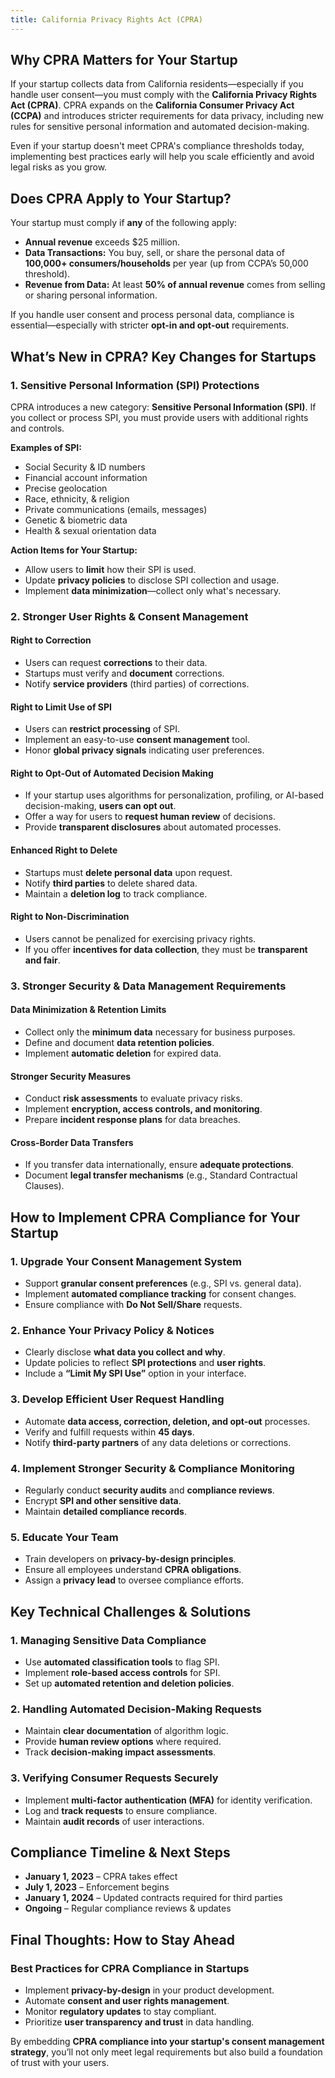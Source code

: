 ```yaml
---
title: California Privacy Rights Act (CPRA)
---
```


## Why CPRA Matters for Your Startup

If your startup collects data from California residents—especially if you handle user consent—you must comply with the **California Privacy Rights Act (CPRA)**. CPRA expands on the **California Consumer Privacy Act (CCPA)** and introduces stricter requirements for data privacy, including new rules for sensitive personal information and automated decision-making.

Even if your startup doesn't meet CPRA's compliance thresholds today, implementing best practices early will help you scale efficiently and avoid legal risks as you grow.

## Does CPRA Apply to Your Startup?

Your startup must comply if **any** of the following apply:

- **Annual revenue** exceeds $25 million.
- **Data Transactions:** You buy, sell, or share the personal data of **100,000+ consumers/households** per year (up from CCPA’s 50,000 threshold).
- **Revenue from Data:** At least **50% of annual revenue** comes from selling or sharing personal information.

If you handle user consent and process personal data, compliance is essential—especially with stricter **opt-in and opt-out** requirements.

## What’s New in CPRA? Key Changes for Startups

### 1. **Sensitive Personal Information (SPI) Protections**
CPRA introduces a new category: **Sensitive Personal Information (SPI)**. If you collect or process SPI, you must provide users with additional rights and controls.

**Examples of SPI:**
- Social Security & ID numbers
- Financial account information
- Precise geolocation
- Race, ethnicity, & religion
- Private communications (emails, messages)
- Genetic & biometric data
- Health & sexual orientation data

**Action Items for Your Startup:**
- Allow users to **limit** how their SPI is used.
- Update **privacy policies** to disclose SPI collection and usage.
- Implement **data minimization**—collect only what's necessary.

### 2. **Stronger User Rights & Consent Management**

#### **Right to Correction**
- Users can request **corrections** to their data.
- Startups must verify and **document** corrections.
- Notify **service providers** (third parties) of corrections.

#### **Right to Limit Use of SPI**
- Users can **restrict processing** of SPI.
- Implement an easy-to-use **consent management** tool.
- Honor **global privacy signals** indicating user preferences.

#### **Right to Opt-Out of Automated Decision Making**
- If your startup uses algorithms for personalization, profiling, or AI-based decision-making, **users can opt out**.
- Offer a way for users to **request human review** of decisions.
- Provide **transparent disclosures** about automated processes.

#### **Enhanced Right to Delete**
- Startups must **delete personal data** upon request.
- Notify **third parties** to delete shared data.
- Maintain a **deletion log** to track compliance.

#### **Right to Non-Discrimination**
- Users cannot be penalized for exercising privacy rights.
- If you offer **incentives for data collection**, they must be **transparent and fair**.

### 3. **Stronger Security & Data Management Requirements**

#### **Data Minimization & Retention Limits**
- Collect only the **minimum data** necessary for business purposes.
- Define and document **data retention policies**.
- Implement **automatic deletion** for expired data.

#### **Stronger Security Measures**
- Conduct **risk assessments** to evaluate privacy risks.
- Implement **encryption, access controls, and monitoring**.
- Prepare **incident response plans** for data breaches.

#### **Cross-Border Data Transfers**
- If you transfer data internationally, ensure **adequate protections**.
- Document **legal transfer mechanisms** (e.g., Standard Contractual Clauses).

## How to Implement CPRA Compliance for Your Startup

### 1. **Upgrade Your Consent Management System**
- Support **granular consent preferences** (e.g., SPI vs. general data).
- Implement **automated compliance tracking** for consent changes.
- Ensure compliance with **Do Not Sell/Share** requests.

### 2. **Enhance Your Privacy Policy & Notices**
- Clearly disclose **what data you collect and why**.
- Update policies to reflect **SPI protections** and **user rights**.
- Include a **“Limit My SPI Use”** option in your interface.

### 3. **Develop Efficient User Request Handling**
- Automate **data access, correction, deletion, and opt-out** processes.
- Verify and fulfill requests within **45 days**.
- Notify **third-party partners** of any data deletions or corrections.

### 4. **Implement Stronger Security & Compliance Monitoring**
- Regularly conduct **security audits** and **compliance reviews**.
- Encrypt **SPI and other sensitive data**.
- Maintain **detailed compliance records**.

### 5. **Educate Your Team**
- Train developers on **privacy-by-design principles**.
- Ensure all employees understand **CPRA obligations**.
- Assign a **privacy lead** to oversee compliance efforts.

## Key Technical Challenges & Solutions

### 1. **Managing Sensitive Data Compliance**
- Use **automated classification tools** to flag SPI.
- Implement **role-based access controls** for SPI.
- Set up **automated retention and deletion policies**.

### 2. **Handling Automated Decision-Making Requests**
- Maintain **clear documentation** of algorithm logic.
- Provide **human review options** where required.
- Track **decision-making impact assessments**.

### 3. **Verifying Consumer Requests Securely**
- Implement **multi-factor authentication (MFA)** for identity verification.
- Log and **track requests** to ensure compliance.
- Maintain **audit records** of user interactions.

## Compliance Timeline & Next Steps

- **January 1, 2023** – CPRA takes effect
- **July 1, 2023** – Enforcement begins
- **January 1, 2024** – Updated contracts required for third parties
- **Ongoing** – Regular compliance reviews & updates

## Final Thoughts: How to Stay Ahead

### **Best Practices for CPRA Compliance in Startups**
- Implement **privacy-by-design** in your product development.
- Automate **consent and user rights management**.
- Monitor **regulatory updates** to stay compliant.
- Prioritize **user transparency and trust** in data handling.

By embedding **CPRA compliance into your startup's consent management strategy**, you’ll not only meet legal requirements but also build a foundation of trust with your users.